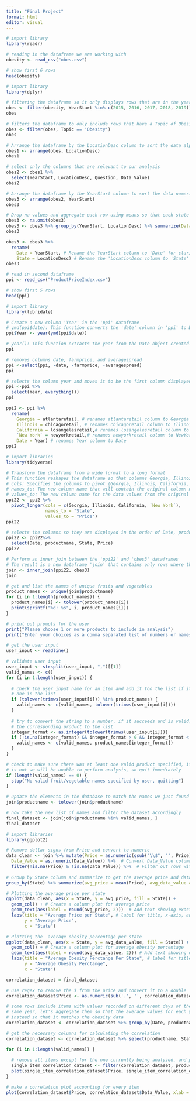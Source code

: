 ```yaml
---
title: "Final Project"
format: html
editor: visual
---
```


```r
# import library
library(readr) 

# reading in the dataframe we are working with
obesity <- read_csv("obes.csv") 

# show first 6 rows
head(obesity)
```

```r
# import library
library(dplyr)

# filtering the dataframe so it only displays rows that are in the years 2015-2019
obes <- filter(obesity, YearStart %in% c(2015, 2016, 2017, 2018, 2019))
obes
```

```r
# filters the dataframe to only include rows that have a Topic of Obesity 
obes <- filter(obes, Topic == 'Obesity')
obes
```

```r
# Arrange the dataframe by the LocationDesc column to sort the data alphabetically by location description
obes1 <- arrange(obes, LocationDesc)
obes1
```

```r
# select only the columns that are relevant to our analysis
obes2 <- obes1 %>%
  select(YearStart, LocationDesc, Question, Data_Value) 
obes2
```

```r
# Arrange the dataframe by the YearStart column to sort the data numerically by year
obes3 <- arrange(obes2, YearStart)
obes3
```

```r
# Drop na values and aggregate each row using means so that each state has 1 row for each year
obes3 <- na.omit(obes3)
obes3 <- obes3 %>% group_by(YearStart, LocationDesc) %>% summarize(Data_Value = mean(Data_Value))
obes3
```

```r
obes3 <- obes3 %>%
  rename(
    Date = YearStart, # Rename the YearStart column to 'Date' for clarity
    State = LocationDesc) # Rename the 'LocationDesc column to 'State' for clarity
obes3
```

```r
# read in second dataframe
ppi <- read_csv("ProductPriceIndex.csv")

# show first 5 rows
head(ppi) 
```

```r
# import library
library(lubridate)

# Create a new column 'Year' in the 'ppi' dataframe
# ymd(ppi$date): This function converts the 'date' column in 'ppi' to Date format (Year-Month-Day)
ppi$Year <- year(ymd(ppi$date))

# year(): This function extracts the year from the Date object created.
ppi
```

```r
# removes columns date, farmprice, and averagespread
ppi <-select(ppi, -date, -farmprice, -averagespread)
ppi
```

```r
# selects the column year and moves it to be the first column displayed and everything else after
ppi <-ppi %>%
  select(Year, everything())
ppi
```

```r
ppi2 <- ppi %>%
  rename(
    Georgia = atlantaretail, # renames atlantaretail column to Georgia
    Illinois = chicagoretail, # renames chicagoretail column to Illinois
    California = losangelesretail,# renames losangelesretail column to California
    `New York` = newyorkretail,# renames newyorkretail column to NewYork
    Date = Year) # renames Year column to Date 
ppi2
```

```r
# import libraries
library(tidyverse)

# Transform the dataframe from a wide format to a long format
# This function reshapes the dataframe so that columns Georgia, Illinois, California, and New York are combined into a single column 'State'.
# cols: Specifies the columns to pivot (Georgia, Illinois, California, NewYork).
# names_to: The new column name that will contain the original column names after transformation (State).
# values_to: The new column name for the data values from the original columns (Price).
ppi22 <- ppi2 %>%
  pivot_longer(cols = c(Georgia, Illinois, California, `New York`),
               names_to = "State",
               values_to = "Price")
ppi22
```

```r
# selects the columns so they are displayed in the order of Date, productname, State, Price
ppi22 <- ppi22%>%
  select(Date, productname, State, Price)
ppi22
```

```r
# Perform an inner join between the 'ppi22' and 'obes3' dataframes
# The result is a new dataframe 'join' that contains only rows where there is a match in the 'Date' and 'State' columns between 'ppi22' and 'obes3'.
join <- inner_join(ppi22, obes3)
join
```
``` r
# get and list the names of unique fruits and vegetables
product_names <- unique(join$productname)
for (i in 1:length(product_names)) {
  product_names[i] <- tolower(product_names[i])
  print(sprintf("%d: %s", i, product_names[i]))
}

# print out prompts for the user
print("Please choose 1 or more products to include in analysis")
print("Enter your choices as a comma separated list of numbers or names:")
```

``` r
# get the user input
user_input <- readline()
```

``` r
# validate user input
user_input <- strsplit(user_input, ",")[[1]]
valid_names <- c()
for (i in 1:length(user_input)) {
  
  # check the user input name for an item and add it too the list if it matches
  # one in the list
  if (tolower(trimws(user_input[i])) %in% product_names) {
    valid_names <- c(valid_names, tolower(trimws(user_input[i])))
  }
  
  # try to convert the string to a number, if it succeeds and is valid, add
  # the corresponding product to the list
  integer_format <- as.integer(tolower(trimws(user_input[i])))
  if (!is.na(integer_format) && integer_format > 0 && integer_format < 23) {
    valid_names <- c(valid_names, product_names[integer_format])
  }
}

# check to make sure there was at least one valid product specified, if there
# is not we will be unable to perform analysis, so quit immediately
if (length(valid_names) == 0) {
  stop("No valid fruit/vegetable names specified by user, quitting")
}
```

``` r
# update the elements in the database to match the names we just found
join$productname <- tolower(join$productname)

# now take the new list of names and filter the dataset accordingly
final_dataset <- join[join$productname %in% valid_names, ]
final_dataset
```

```r
# import libraries
library(ggplot2)

# Remove dollar signs from Price and convert to numeric
data_clean <- join %>% mutate(Price = as.numeric(gsub("\\$", "", Price)), 
  Data_Value = as.numeric(Data_Value)) %>%  # Convert Data_Value column to numeric
  filter(!is.na(Price) & !is.na(Data_Value)) %>%  # Filter out rows with missing Price or Data_Value
  
# Group by State column and summarize to get the average price and data value per state
group_by(State) %>% summarize(avg_price = mean(Price), avg_data_value = mean(Data_Value))

# Plotting the average price per state
ggplot(data_clean, aes(x = State, y = avg_price, fill = State)) +
  geom_col() + # Create a column plot for average price 
  geom_text(aes(label = round(avg_price, 2)))  # Add text showing exact values 
  labs(title = "Average Price per State", # label for title, x-axis, and y-axis
       y = "Average Price",
       x = "State")
```

```r
# Plotting the  average obesity percentage per state
ggplot(data_clean, aes(x = State, y = avg_data_value, fill = State)) +
  geom_col() + # Create a column plot for average obesity percentage
  geom_text(aes(label = round(avg_data_value, 2))) # Add text showing exact values 
  labs(title = "Average Obesity Perctange Per State", # label for title, x-axis, and y-axis
       y = "Average Obesity Perctange",
       x = "State")
```

``` r
correlation_dataset = final_dataset

# use regex to remove the $ from the price and convert it to a double
correlation_dataset$Price <- as.numeric(sub('.', '', correlation_dataset$Price))

# some rows include items with values recorded on different days of the
# same year, let's aggregate them so that the average values for each years are used
# instead so that it matches the obesity data
correlation_dataset <- correlation_dataset %>% group_by(Date, productname, State) %>% summarize(Price = mean(Price), Data_Value = mean(Data_Value))

# get the necessary columns for calculating the correlation
correlation_dataset <- correlation_dataset %>% select(productname, State, Price, Data_Value)

for (i in 1:length(valid_names)) {
  
  # remove all items except for the one currently being analyzed, and plot it
  single_item_correlation_dataset <- filter(correlation_dataset, productname == valid_names[i])
  plot(single_item_correlation_dataset$Price, single_item_correlation_dataset$Data_Value, xlab = paste("Price of", valid_names[i], "($)", sep = " "), ylab = "Obesity Rates (% of American Adults)", main = paste("Correlation:", cor(single_item_correlation_dataset$Price, single_item_correlation_dataset$Data_Value), sep=" "))
}

# make a correlation plot accounting for every item
plot(correlation_dataset$Price, correlation_dataset$Data_Value, xlab = "Price of all items ($)", ylab = "Obesity Rates (% of American Adults)", main = paste("Correlation:", cor(single_item_correlation_dataset$Price, single_item_correlation_dataset$Data_Value), sep=" "))
```